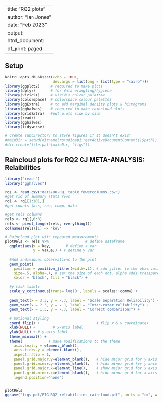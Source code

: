 
---
title: "RQ2 plots"
author: "Ian Jones"
date: "Feb 2023"
output:
  html_document:
    df_print: paged
---

## Setup

```r
knitr::opts_chunk$set(echo = TRUE,
                      dev.args = list(png = list(type = "cairo")))
library(ggplot2)     # required to make plots
library(dplyr)       # for data wrangling/hygiene
library(viridis)     # viridis colour palettes
library(colorspace)  # colorspace colour palettes
library(ggExtra)     # to add marginal density plots & histograms
library(gghalves)    # required to make raincloud plots
library(gridExtra)   #put plots side by side
library(readr)
library(gghalves)
library(tidyverse)

# create subdirectory to store figures if it doesn't exist
#mainDir = setwd(dirname(rstudioapi::getActiveDocumentContext()$path))
#dir.create(file.path(mainDir, "figs"))

```


## Raincloud plots for RQ2 CJ META-ANALYSIS: Relaibilities

```r
library("readr")
library("gghalves")

rq1 <- read.csv("data/00-RQ1_table_fewercolumns.csv")
#get rid of summary stats rows
rq1 <- rq1[1:101,]
#get counts (ass, rep, comp) data

#get rels columns
rels <- rq1[,6:8]
rels <- pivot_longer(rels, everything())
colnames(rels)[1] <- "key"

# Raincloud plot with repeated measurements
plotRels <- rels %>%                 # define dataframe
  ggplot(aes(x = key,       # define x var
             y = value)) + # define y var
  
  #Add individual observations to the plot
  geom_point(
    position = position_jitter(width=.1), # add jitter to the observations
    size=.5, alpha=.4, # set the size of each dot. alpha adds transparency
    color = "black", fill = "black") + 
  
  #y tick labels
  scale_y_continuous(trans='log10', labels = scales::comma) +
  
  geom_text(x = 3.3, y = -.3, label = "Scale Separation Reliability") +
  geom_text(x = 2.3, y = -.3, label = "Inter-rater reliability") +
  geom_text(x = 1.3, y = -.3, label = "Correct comparisons") +
  
  # Optional styling
  coord_flip() +                          # flip x & y coordinates
  xlab(NULL) +        # x-axis label
  ylab(NULL) + # y-axis label
  theme_minimal() +   
  theme(            # make modifications to the theme
    axis.text.y = element_blank(),
    axis.ticks.y = element_blank(),
    aspect.ratio = 1,
    panel.grid.major.y=element_blank(),   # hide major grid for y axis
    panel.grid.minor.y=element_blank(),   # hide minor grid for y axis
    panel.grid.major.x=element_line(),    # show major grid for x axis
    panel.grid.minor.x=element_blank(),   # hide minor grid for x axis
    legend.position="none")


plotRels
ggsave("figs-pdf/FIG-RQ2_reliabilities_raincloud.pdf", units = "cm", width = 14, height = 14)
```



